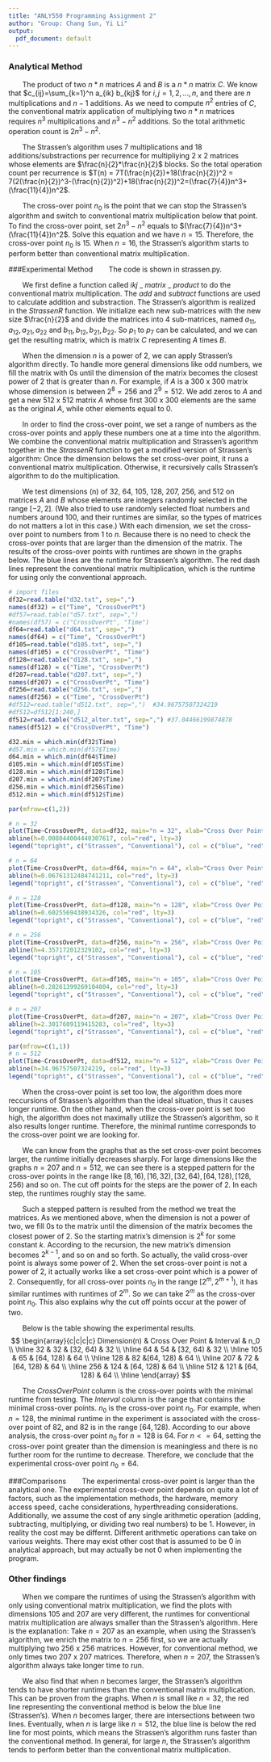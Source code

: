```yaml
---
title: "ANLY550 Programming Assignment 2"
author: "Group: Chang Sun, Yi Li"
output:
  pdf_document: default
---
```

### Analytical Method
&nbsp;&nbsp;&nbsp;&nbsp;&nbsp;&nbsp; The product of two $n*n$ matrices $A$ and $B$ is a $n*n$ matrix $C$. We know that $c_{ij}=\sum_{k=1}^n a_{ik} b_{kj}$ for $i, j = 1,2,...,n$, and there are $n$ multiplications and $n-1$ additions. As we need to compute $n^2$ entries of $C$, the conventional matrix application of multiplying two $n*n$ matrices requires $n^3$ multiplications and $n^3-n^2$ additions. So the total arithmetic operation count is $2n^3-n^2$. 

&nbsp;&nbsp;&nbsp;&nbsp;&nbsp;&nbsp; The Strassen's algorithm uses 7 multiplications and 18 additions/substractions per recurrence for multipliying 2 x 2 matrices whose elements are $\frac{n}{2}*\frac{n}{2}$ blocks. So the total operation count per recurrence is $T(n) = 7T(\frac{n}{2})+18(\frac{n}{2})^2 = 7(2(\frac{n}{2})^3-(\frac{n}{2})^2)+18(\frac{n}{2})^2=(\frac{7}{4})n^3+(\frac{11}{4})n^2$. 

&nbsp;&nbsp;&nbsp;&nbsp;&nbsp;&nbsp; The cross-over point $n_0$ is the point that we can stop the Strassen's algorithm and switch to conventional matrix multiplication below that point. To find the cross-over point, set $2n^3-n^2$ equals to $(\frac{7}{4})n^3+(\frac{11}{4})n^2$. Solve this equation and we have $n=15$. Therefore, the cross-over point $n_0$ is 15. When $n = 16$, the Strassen's algorithm starts to perform better than conventional matrix multiplication. 

###Experimental Method
&nbsp;&nbsp;&nbsp;&nbsp;&nbsp;&nbsp; The code is shown in strassen.py. 

&nbsp;&nbsp;&nbsp;&nbsp;&nbsp;&nbsp; We first define a function called _ikj_ _ _matrix_ _ _product_ to do the conventional matrix multiplication. The _add_ and _subtract_ functions are used to calculate addition and substraction. The Strassen's algorithm is realized in the _StrassenR_ function. We initialize each new sub-matrices with the new size $\frac{n}{2}$ and divide the matrices into 4 sub-matrices, named $a_{11},a_{12},a_{21},a_{22}$ and $b_{11},b_{12},b_{21},b_{22}$. So $p_1$ to $p_7$ can be calculated, and we can get the resulting matrix, which is matrix $C$ representing $A$ times $B$.

&nbsp;&nbsp;&nbsp;&nbsp;&nbsp;&nbsp; When the dimension $n$ is a power of 2, we can apply Strassen's algorithm directly. To handle more general dimensions like odd numbers, we fill the matrix with 0s until the dimension of the matrix becomes the closest power of 2 that is greater than $n$. For example, if $A$ is a 300 x 300 matrix whose dimension is between $2^8=256$ and $2^9=512$. We add zeros to $A$ and get a new 512 x 512 matrix $A$ whose first 300 x 300 elements are the same as the original $A$, while other elements equal to 0.

&nbsp;&nbsp;&nbsp;&nbsp;&nbsp;&nbsp; In order to find the cross-over point, we set a range of numbers as the cross-over points and apply these numbers one at a time into the algorithm. We combine the conventional matrix multiplication and Strassen's agorithm together in the _StrassenR_ function to get a modified version of Strassen's algorithm: Once the dimension belows the set cross-over point, it runs a conventional matrix multiplication. Otherwise, it recursively calls Strassen's algorithm to do the multiplication. 

&nbsp;&nbsp;&nbsp;&nbsp;&nbsp;&nbsp; We test dimensions (n) of 32, 64, 105, 128, 207, 256, and 512 on matrices $A$ and $B$ whose elements are integers randomly selected in the range $[-2, 2]$. (We also tried to use randomly selected float numbers and numbers around 100, and their runtimes are similar, so the types of matrices do not matters a lot in this case.) With each dimension, we set the cross-over point to numbers from 1 to $n$. Because there is no need to check the cross-over points that are larger than the dimension of the matrix. The results of the cross-over points with runtimes are shown in the graphs below. The blue lines are the runtime for Strassen's algorithm. The red dash lines represent the conventional matrix multiplication, which is the runtime for using only the conventional approach.

```r
# import files
df32=read.table("d32.txt", sep=",")
names(df32) = c("Time", "CrossOverPt")
#df57=read.table("d57.txt", sep=",")
#names(df57) = c("CrossOverPt", "Time")
df64=read.table("d64.txt", sep=",")
names(df64) = c("Time", "CrossOverPt")
df105=read.table("d105.txt", sep=",")
names(df105) = c("CrossOverPt", "Time")
df128=read.table("d128.txt", sep=",")
names(df128) = c("Time", "CrossOverPt")
df207=read.table("d207.txt", sep=",")
names(df207) = c("CrossOverPt", "Time")
df256=read.table("d256.txt", sep=",")
names(df256) = c("Time", "CrossOverPt")
#df512=read.table("d512.txt", sep=",")  #34.96757507324219
#df512=df512[1:240,]
df512=read.table("d512_alter.txt", sep=",") #37.04466199874878
names(df512) = c("CrossOverPt", "Time")  

d32.min = which.min(df32$Time)
#d57.min = which.min(df57$Time)
d64.min = which.min(df64$Time)
d105.min = which.min(df105$Time)
d128.min = which.min(df128$Time)
d207.min = which.min(df207$Time)
d256.min = which.min(df256$Time)
d512.min = which.min(df512$Time)

par(mfrow=c(1,2))

# n = 32
plot(Time~CrossOverPt, data=df32, main="n = 32", xlab="Cross Over Point", ylab="Time(seconds)", type="l", col="blue")
abline(h=0.008044004440307617, col="red", lty=3)
legend("topright", c("Strassen", "Conventional"), col = c("blue", "red"), lty=c('solid', 'dotted'), cex = 0.7, lwd=1.5, bty="n")

# n = 64
plot(Time~CrossOverPt, data=df64, main="n = 64", xlab="Cross Over Point", ylab="Time(seconds)", type="l", col="blue")
abline(h=0.06761312484741211, col="red", lty=3)
legend("topright", c("Strassen", "Conventional"), col = c("blue", "red"), cex = 0.7, lty=c('solid', 'dotted'), lwd=1.5, bty="n")

# n = 128
plot(Time~CrossOverPt, data=df128, main="n = 128", xlab="Cross Over Point", ylab="Time(seconds)", type="l", col="blue")
abline(h=0.6025569438934326, col="red", lty=3)
legend("topright", c("Strassen", "Conventional"), col = c("blue", "red"), cex = 0.7, lty=c('solid', 'dotted'), lwd=1.5, bty="n")

# n = 256
plot(Time~CrossOverPt, data=df256, main="n = 256", xlab="Cross Over Point", ylab="Time(seconds)", type="l", col="blue")
abline(h=4.357172012329102, col="red", lty=3)
legend("topright", c("Strassen", "Conventional"), col = c("blue", "red"), cex = 0.7, lty=c('solid', 'dotted'), lwd=1.5, bty="n")

# n = 105
plot(Time~CrossOverPt, data=df105, main="n = 105", xlab="Cross Over Point", ylab="Time(seconds)", type="l", col="blue")
abline(h=0.28261399269104004, col="red", lty=3)
legend("topright", c("Strassen", "Conventional"), col = c("blue", "red"), cex = 0.7, lty=c('solid', 'dotted'), lwd=1.5, bty="n")

# n = 207
plot(Time~CrossOverPt, data=df207, main="n = 207", xlab="Cross Over Point", ylab="Time(seconds)", ylim=c(2,11), type="l", col="blue")
abline(h=2.3017609119415283, col="red", lty=3)
legend("topright", c("Strassen", "Conventional"), col = c("blue", "red"), cex = 0.7, lty=c('solid', 'dotted'), lwd=1.5, bty="n")

par(mfrow=c(1,1))
# n = 512
plot(Time~CrossOverPt, data=df512, main="n = 512", xlab="Cross Over Point", ylab="Time(seconds)", type="l", col="blue")
abline(h=34.96757507324219, col="red", lty=3)
legend("topright", c("Strassen", "Conventional"), col = c("blue", "red"), cex = 0.7, lty=c('solid', 'dotted'), lwd=1.5, bty="n")

```

&nbsp;&nbsp;&nbsp;&nbsp;&nbsp;&nbsp; When the cross-over point is set too low, the algorithm does more reccursions of Strassen's algorithm than the ideal situation, thus it causes longer runtime. On the other hand, when the cross-over point is set too high, the algorithm does not maximally utilize the Strassen's algorithm, so it also results longer runtime. Therefore, the minimal runtime corresponds to the cross-over point we are looking for. 

&nbsp;&nbsp;&nbsp;&nbsp;&nbsp;&nbsp; We can know from the graphs that as the set cross-over point becomes larger, the runtime initially decreases sharply. For large dimensions like the graphs $n=207$ and $n=512$, we can see there is a stepped pattern for the cross-over points in the range like $[8, 16), [16, 32), [32, 64), [64, 128), [128, 256)$ and so on. The cut off points for the steps are the power of 2. In each step, the runtimes roughly stay the same. 

&nbsp;&nbsp;&nbsp;&nbsp;&nbsp;&nbsp; Such a stepped pattern is resulted from the method we treat the matrices. As we mentioned above, when the dimension is not a power of two, we fill 0s to the matrix until the dimension of the matrix becomes the closest power of 2. So the starting matrix's dimension is $2^k$ for some constant $k$. According to the recursion, the new matrix's dimension becomes $2^{k-1}$, and so on and so forth. So actually, the valid cross-over point is always some power of 2. When the set cross-over point is not a power of 2, it actually works like a set cross-over point which is a power of 2. Consequently, for all cross-over points $n_0$ in the range $[2^m, 2^{m+1})$, it has similar runtimes with runtimes of $2^m$. So we can take $2^m$ as the cross-over point $n_0$. This also explains why the cut off points occur at the power of two. 

&nbsp;&nbsp;&nbsp;&nbsp;&nbsp;&nbsp; Below is the table showing the experimental results. 
$$
\begin{array}{c|c|c|c}
Dimension(n) & Cross Over Point & Interval & n_0 \\ \hline
32 & 32 & [32, 64) & 32 \\ \hline
64 & 54 & [32, 64) & 32 \\ \hline
105 & 65 & [64, 128) & 64 \\ \hline
128 & 82 &[64, 128) & 64 \\ \hline
207 & 72 & [64, 128) & 64 \\ \hline
256 & 124 & [64, 128) & 64 \\ \hline
512 & 121 & [64, 128) & 64 \\ \hline
\end{array}
$$

&nbsp;&nbsp;&nbsp;&nbsp;&nbsp;&nbsp; The _CrossOverPoint_ column is the cross-over points with the minimal runtime from testing. The _Interval_ column is the range that contains the minimal cross-over points. $n_0$ is the cross-over point $n_0$. For example, when $n=128$, the minimal runtime in the experiment is associated with the cross-over point of 82, and 82 is in the range $[64, 128)$. According to our above analysis, the cross-over point $n_0$ for $n=128$ is 64. For $n <= 64$, setting the cross-over point greater than the dimension is meaningless and there is no further room for the runtime to decrease. Therefore, we conclude that the experimental cross-over point $n_0=64$. 

###Comparisons
&nbsp;&nbsp;&nbsp;&nbsp;&nbsp;&nbsp; The experimental cross-over point is larger than the analytical one. The experimental cross-over point depends on quite a lot of factors, such as the implementation methods, the hardware, memory access speed, cache considerations, hyperthreading considerations. Additionally, we assume the cost of any single arithmetic operation (adding, subtracting, multiplying, or dividing two real numbers) to be 1. However, in reality the cost may be differnt. Different arithmetic operations can take on various weights. There may exist other cost that is assumed to be 0 in analytical approach, but may actually be not 0 when implementing the program.

### Other findings
&nbsp;&nbsp;&nbsp;&nbsp;&nbsp;&nbsp; When we compare the runtimes of using the Strassen's algorithm with only using conventional matrix multiplication, we find the plots with dimensions 105 and 207 are very different, the runtimes for conventional matrix multiplication are always smaller than the Strassen's algorithm. Here is the explanation: Take $n=207$ as an example, when using the Strassen's algorithm, we enrich the matrix to $n=256$ first, so we are actually multiplying two 256 x 256 matrices. However, for conventional method, we only times two 207 x 207 matrices. Therefore, when $n=207$, the Strassen's algorithm always take longer time to run. 

&nbsp;&nbsp;&nbsp;&nbsp;&nbsp;&nbsp; We also find that when $n$ becomes larger, the Strassen’s algorithm tends to have shorter runtimes than the conventional matrix multiplication. This can be proven from the graphs. When $n$ is small like $n = 32$, the red line representing the conventional method is below the blue line (Strassen’s). When $n$ becomes larger, there are intersections between two lines. Eventually, when $n$ is large like $n = 512$, the blue line is below the red line for most points, which means the Strassen’s algorithm runs faster than the conventional method. In general, for large $n$, the Strassen’s algorithm tends to perform better than the conventional matrix multiplication.

